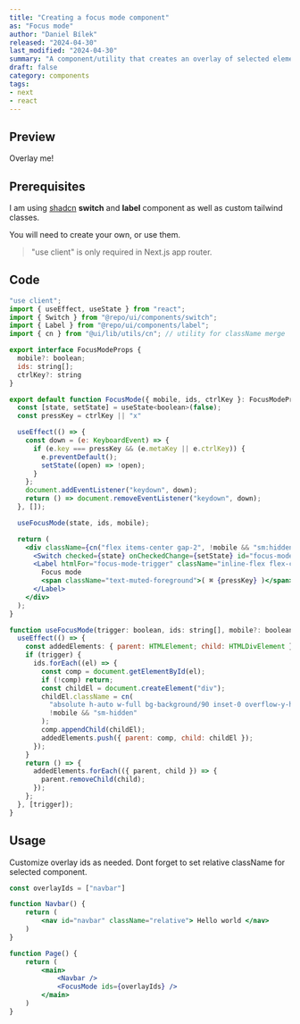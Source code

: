 ```yaml
---
title: "Creating a focus mode component"
as: "Focus mode"
author: "Daniel Bílek"
released: "2024-04-30"
last_modified: "2024-04-30"
summary: "A component/utility that creates an overlay of selected elements in the DOM, reducing their opacity and creating a focus effect."
draft: false
category: components
tags:
- next
- react
---
```



## Preview

<ComponentPreview>
  <div className="space-y-4">
  <div id="__preview_focus_mode__" className="relative p-4 rounded"> Overlay me! </div>
  <FocusMode mobile={true} ids={["__preview_focus_mode__"]} ctrlKey="j" />
  </div>
</ComponentPreview>


## Prerequisites

I am using [shadcn](https://ui.shadcn.com) **switch** and **label** component as well as custom tailwind classes.

You will need to create your own, or use them.

> "use client" is only required in Next.js app router.

## Code

```jsx
"use client";
import { useEffect, useState } from "react";
import { Switch } from "@repo/ui/components/switch";
import { Label } from "@repo/ui/components/label";
import { cn } from "@ui/lib/utils/cn"; // utility for className merge 

export interface FocusModeProps {
  mobile?: boolean;
  ids: string[];
  ctrlKey?: string
}

export default function FocusMode({ mobile, ids, ctrlKey }: FocusModeProps) {
  const [state, setState] = useState<boolean>(false);
  const pressKey = ctrlKey || "x"

  useEffect(() => {
    const down = (e: KeyboardEvent) => {
      if (e.key === pressKey && (e.metaKey || e.ctrlKey)) {
        e.preventDefault();
        setState((open) => !open);
      }
    };
    document.addEventListener("keydown", down);
    return () => document.removeEventListener("keydown", down);
  }, []);

  useFocusMode(state, ids, mobile);

  return (
    <div className={cn("flex items-center gap-2", !mobile && "sm:hidden")}>
      <Switch checked={state} onCheckedChange={setState} id="focus-mode-trigger" />
      <Label htmlFor="focus-mode-trigger" className="inline-flex flex-col items-start text-xs">
        Focus mode
        <span className="text-muted-foreground">( ⌘ {pressKey} )</span>
      </Label>
    </div>
  );
}

function useFocusMode(trigger: boolean, ids: string[], mobile?: boolean) {
  useEffect(() => {
    const addedElements: { parent: HTMLElement; child: HTMLDivElement }[] = [];
    if (trigger) {
      ids.forEach((el) => {
        const comp = document.getElementById(el);
        if (!comp) return;
        const childEl = document.createElement("div");
        childEl.className = cn(
          "absolute h-auto w-full bg-background/90 inset-0 overflow-y-hidden z-10",
          !mobile && "sm-hidden"
        );
        comp.appendChild(childEl);
        addedElements.push({ parent: comp, child: childEl });
      });
    }
    return () => {
      addedElements.forEach(({ parent, child }) => {
        parent.removeChild(child);
      });
    };
  }, [trigger]);
}
```

## Usage

Customize overlay ids as needed.
Dont forget to set relative className for selected component.

```jsx
const overlayIds = ["navbar"]

function Navbar() {
    return (
        <nav id="navbar" className="relative"> Hello world </nav>
    )
}

function Page() {
    return (
        <main>
            <Navbar />
            <FocusMode ids={overlayIds} />
        </main>
    )
}
```



